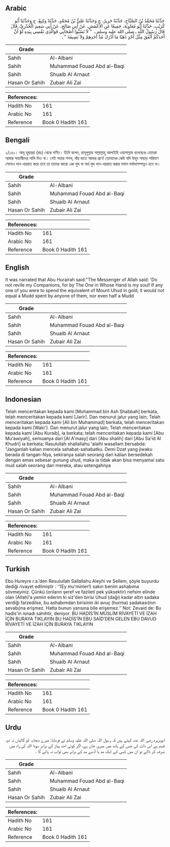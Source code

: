 ## Arabic


<div dir="rtl" lang="ar" style={{fontSize:'larger',backgroundColor:'#f8f9fa',padding:20}}>
حَدَّثَنَا مُحَمَّدُ بْنُ الصَّبَّاحِ، حَدَّثَنَا جَرِيرٌ، ح وَحَدَّثَنَا عَلِيُّ بْنُ مُحَمَّدٍ، حَدَّثَنَا وَكِيعٌ، ح وَحَدَّثَنَا أَبُو كُرَيْبٍ، حَدَّثَنَا أَبُو مُعَاوِيَةَ، جَمِيعًا عَنِ الأَعْمَشِ، عَنْ أَبِي صَالِحٍ، عَنْ أَبِي سَعِيدٍ الْخُدْرِيِّ، قَالَ قَالَ رَسُولُ اللَّهِ ـ صلى الله عليه وسلم ـ ‏ "‏ لاَ تَسُبُّوا أَصْحَابِي فَوَالَّذِي نَفْسِي بِيَدِهِ لَوْ أَنَّ أَحَدَكُمْ أَنْفَقَ مِثْلَ أُحُدٍ ذَهَبًا مَا أَدْرَكَ مُدَّ أَحَدِهِمْ وَلاَ نَصِيفَهُ ‏"‏ ‏.‏
</div>
<div style={{backgroundColor:'#f8f9fa',padding:20, marginBottom: 10}}><table> <thead> <tr> <th>Grade</th> <th></th> </tr> </thead> <tbody> <tr><td>Sahih</td><td>Al-Albani</td></tr><tr><td>Sahih</td><td>Muhammad Fouad Abd al-Baqi</td></tr><tr><td>Sahih</td><td>Shuaib Al Arnaut</td></tr><tr><td>Hasan Or Sahih</td><td>Zubair Ali Zai</td></tr></tbody></table><table> <thead> <tr> <th>References:</th> <th></th> </tr> </thead> <tbody><tr><td>Hadith No</td><td>161</td></tr><tr><td>Arabic No</td><td>161</td></tr><tr><td>Reference</td><td>Book 0 Hadith 161</td></tr></tbody></table></div>

## Bengali


<div dir="ltr" lang="bn" style={{fontSize:'larger',backgroundColor:'#f8f9fa',padding:20}}>
২/১৬১। আবূ হুরায়রা (রাঃ) থেকে বর্ণিত। তিনি বলেন, রাসূলুল্লাহ সাল্লাল্লাহু আলাইহি ওয়াসাল্লাম বলেছেনঃ তোমরা আমার সাহাবীদের গালি দিও না। সেই সত্তার শপথ, যাঁর হাতে আমার প্রাণ! তোমাদের কেউ যদি উহূদ পাহাড় পরিমাণ সোনাও দান-খয়রাত করে তবে তা তাদের কারো এক মুদ্দ বা অর্ধ মুদ্দ দান-খয়রাত করার সমান মর্যাদাসম্পন্নও হবে না।
</div>
<div style={{backgroundColor:'#f8f9fa',padding:20, marginBottom: 10}}><table> <thead> <tr> <th>Grade</th> <th></th> </tr> </thead> <tbody> <tr><td>Sahih</td><td>Al-Albani</td></tr><tr><td>Sahih</td><td>Muhammad Fouad Abd al-Baqi</td></tr><tr><td>Sahih</td><td>Shuaib Al Arnaut</td></tr><tr><td>Hasan Or Sahih</td><td>Zubair Ali Zai</td></tr></tbody></table><table> <thead> <tr> <th>References:</th> <th></th> </tr> </thead> <tbody><tr><td>Hadith No</td><td>161</td></tr><tr><td>Arabic No</td><td>161</td></tr><tr><td>Reference</td><td>Book 0 Hadith 161</td></tr></tbody></table></div>

## English


<div dir="ltr" lang="en" style={{fontSize:'larger',backgroundColor:'#f8f9fa',padding:20}}>
It was narrated that Abu Hurairah said:"The Messenger of Allah said: 'Do not revile my Companions, for by The One in Whose Hand is my soul! If any one of you were to spend the equivalent of Mount Uhud in gold, it would not equal a Mudd spent by anyone of them, nor even half a Mudd
</div>
<div style={{backgroundColor:'#f8f9fa',padding:20, marginBottom: 10}}><table> <thead> <tr> <th>Grade</th> <th></th> </tr> </thead> <tbody> <tr><td>Sahih</td><td>Al-Albani</td></tr><tr><td>Sahih</td><td>Muhammad Fouad Abd al-Baqi</td></tr><tr><td>Sahih</td><td>Shuaib Al Arnaut</td></tr><tr><td>Hasan Or Sahih</td><td>Zubair Ali Zai</td></tr></tbody></table><table> <thead> <tr> <th>References:</th> <th></th> </tr> </thead> <tbody><tr><td>Hadith No</td><td>161</td></tr><tr><td>Arabic No</td><td>161</td></tr><tr><td>Reference</td><td>Book 0 Hadith 161</td></tr></tbody></table></div>

## Indonesian


<div dir="ltr" lang="id" style={{fontSize:'larger',backgroundColor:'#f8f9fa',padding:20}}>
Telah menceritakan kepada kami [Muhammad bin Ash Shabbah] berkata, telah menceritakan kepada kami [Jarir]. Dan menurut jalur yang lain; Telah menceritakan kepada kami [Ali bin Muhammad] berkata, telah menceritakan kepada kami [Waki']. Dan menurut jalur yang lain; Telah menceritakan kepada kami [Abu Kuraib], ia berkata; telah menceritakan kepada kami [Abu Mu'awiyah], semuanya dari [Al A'masy] dari [Abu shalih] dari [Abu Sa'id Al Khudri] ia berkata; Rasulullah shallallahu 'alaihi wasallam bersabda: "Janganlah kalian mencela sahabat-sahabatku. Demi Dzat yang jiwaku berada di tangan-Nya, sekiranya salah seorang dari kalian bersedekah dengan emas sebesar gunung uhud, maka ia tidak akan bisa menyamai satu mud salah seorang dari mereka, atau setengahnya
</div>
<div style={{backgroundColor:'#f8f9fa',padding:20, marginBottom: 10}}><table> <thead> <tr> <th>Grade</th> <th></th> </tr> </thead> <tbody> <tr><td>Sahih</td><td>Al-Albani</td></tr><tr><td>Sahih</td><td>Muhammad Fouad Abd al-Baqi</td></tr><tr><td>Sahih</td><td>Shuaib Al Arnaut</td></tr><tr><td>Hasan Or Sahih</td><td>Zubair Ali Zai</td></tr></tbody></table><table> <thead> <tr> <th>References:</th> <th></th> </tr> </thead> <tbody><tr><td>Hadith No</td><td>161</td></tr><tr><td>Arabic No</td><td>161</td></tr><tr><td>Reference</td><td>Book 0 Hadith 161</td></tr></tbody></table></div>

## Turkish


<div dir="ltr" lang="tr" style={{fontSize:'larger',backgroundColor:'#f8f9fa',padding:20}}>
Ebu Hureyre r.a.’den Resulullah Sallallahu Aleyhi ve Sellem, şöyle buyurdu dediği rivayet edilmiştir : ‘‘(Ey mu'minler!) sakın benim ashabıma sövmeyiniz. Çünkü (onların şeref ve fazileti pek yüksektir) nefsim elinde olan (Allah)’a yemin ederim ki siz'den birisi Uhud (dağı) kadar altın sadaka verdiği farzedilse, bu ashabımdan birisinin iki avuç (hurma) sadakası(nın sevabı)na erişmez. Hatta bunun yarısına bile erişemez.’’ Not: Zevaid de: Bu hadis'in isnadı sahihtir, deniyor. BU HADİS’İN MÜSLİM RİVAYETİ VE İZAH İÇİN BURAYA TIKLAYIN BU HADİS’İN EBU SAİD’DEN GELEN EBU DAVUD RİVAYETİ VE İZAH İÇİN BURAYA TIKLAYIN
</div>
<div style={{backgroundColor:'#f8f9fa',padding:20, marginBottom: 10}}><table> <thead> <tr> <th>Grade</th> <th></th> </tr> </thead> <tbody> <tr><td>Sahih</td><td>Al-Albani</td></tr><tr><td>Sahih</td><td>Muhammad Fouad Abd al-Baqi</td></tr><tr><td>Sahih</td><td>Shuaib Al Arnaut</td></tr><tr><td>Hasan Or Sahih</td><td>Zubair Ali Zai</td></tr></tbody></table><table> <thead> <tr> <th>References:</th> <th></th> </tr> </thead> <tbody><tr><td>Hadith No</td><td>161</td></tr><tr><td>Arabic No</td><td>161</td></tr><tr><td>Reference</td><td>Book 0 Hadith 161</td></tr></tbody></table></div>

## Urdu


<div dir="rtl" lang="ur" style={{fontSize:'larger',backgroundColor:'#f8f9fa',padding:20}}>
ابوہریرہ رضی اللہ عنہ کہتے ہیں کہ رسول اللہ صلی اللہ علیہ وسلم نے فرمایا: میرے صحابہ کو گالیاں نہ دو، قسم ہے اس ذات کی جس کے ہاتھ میں میری جان ہے، اگر کوئی احد پہاڑ کے برابر سونا اللہ کی راہ میں صرف کر ڈالے تو ان میں کسی کے ایک مد یا آدھے مد کے برابر بھی ثواب نہ پائے گا ۔
</div>
<div style={{backgroundColor:'#f8f9fa',padding:20, marginBottom: 10}}><table> <thead> <tr> <th>Grade</th> <th></th> </tr> </thead> <tbody> <tr><td>Sahih</td><td>Al-Albani</td></tr><tr><td>Sahih</td><td>Muhammad Fouad Abd al-Baqi</td></tr><tr><td>Sahih</td><td>Shuaib Al Arnaut</td></tr><tr><td>Hasan Or Sahih</td><td>Zubair Ali Zai</td></tr></tbody></table><table> <thead> <tr> <th>References:</th> <th></th> </tr> </thead> <tbody><tr><td>Hadith No</td><td>161</td></tr><tr><td>Arabic No</td><td>161</td></tr><tr><td>Reference</td><td>Book 0 Hadith 161</td></tr></tbody></table></div>